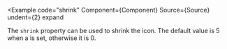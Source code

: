 
<Example
  code="shrink"
  Component={Component}
  Source={Source}
  undent={2}
  expand
>
  The `shrink` property can be used to shrink the icon. The default value is
  5 when a <CodeHashLink id="bgIcon"/> is set, otherwise it is 0.
</Example>
